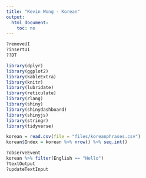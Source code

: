 ```yaml
---
title: "Kevin Wong - Korean"
output:
  html_document:
    toc: no
---
```


```r
?removeUI
?insertUI
??DT
```

```r
library(dplyr)
library(ggplot2)
library(kableExtra)
library(knitr)
library(lubridate)
library(reticulate)
library(rlang)
library(shiny)
library(shinydashboard)
library(shinyjs)
library(stringr)
library(tidyverse)
```

```r
korean = read.csv(file = "files/koreanphrases.csv")
korean$Index = korean %>% nrow() %>% seq.int()
```

```r
?observeEvent
korean %>% filter(English == "Hello")
?textOutput
?updateTextInput
```










